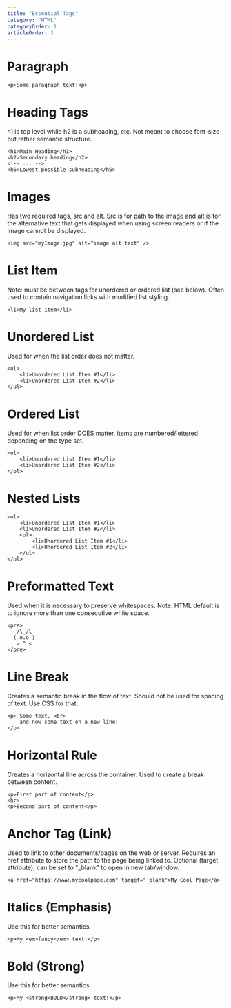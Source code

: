 ```yaml
---
title: "Essential Tags"
category: "HTML"
categoryOrder: 1
articleOrder: 3
---
```


# Paragraph
```
<p>Some paragraph text!<p>
```

# Heading Tags
h1 is top level while h2 is a subheading, etc.  Not meant to choose font-size but rather semantic structure.
```
<h1>Main Heading</h1>
<h2>Secondary heading</h2>
<!-- ... -->
<h6>Lowest possible subheading</h6>
```

# Images
Has two required tags, src and alt.  Src is for path to the image and alt is for the alternative text that
gets displayed when using screen readers or if the image cannot be displayed.
```
<img src="myImage.jpg" alt="image alt text" />
```

# List Item
Note: must be between tags for unordered or ordered list (see below). Often used to contain navigation links 
with modified list styling.
```
<li>My list item</li>
```

# Unordered List
Used for when the list order does not matter.
```
<ul>
    <li>Unordered List Item #1</li>
    <li>Unordered List Item #2</li>
</ul>
```

# Ordered List
Used for when list order DOES matter, items are numbered/lettered depending on the type set.
```
<ol>
    <li>Unordered List Item #1</li>
    <li>Unordered List Item #2</li>
</ol>
```

# Nested Lists
```
<ol>
    <li>Unordered List Item #1</li>
    <li>Unordered List Item #2</li>
    <ul>
        <li>Unordered List Item #1</li>
        <li>Unordered List Item #2</li>
    </ul>
</ol>
```

# Preformatted Text
Used when it is necessary to preserve whitespaces. Note: HTML default is to ignore more than one consecutive white space.
```
<pre>
   /\_/\
  ( o.o )
   > ^ <
</pre>
```

# Line Break
Creates a semantic break in the flow of text. Should not be used for spacing of text. Use CSS for that.
```
<p> Some text, <br>
    and now some text on a new line!
</p>
```

# Horizontal Rule
Creates a horizontal line across the container.  Used to create a break between content.
```
<p>First part of content</p>
<hr>
<p>Second part of content</p>
```

# Anchor Tag (Link)
Used to link to other documents/pages on the web or server.  Requires an href attribute to store the path
to the page being linked to. Optional (target attribute), can be set to "_blank" to open in new tab/window.
```
<a href="https://www.mycoolpage.com" target="_blank">My Cool Page</a>
```

# Italics (Emphasis)
Use this for better semantics.
```
<p>My <em>fancy</em> text!</p>
```

# Bold (Strong)
Use this for better semantics.
```
<p>My <strong>BOLD</strong> text!</p>
```
